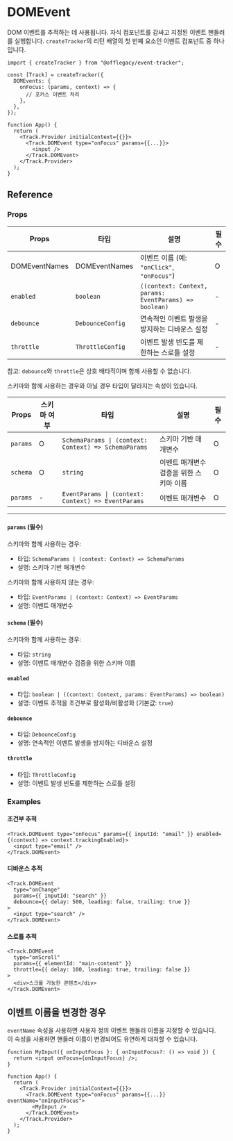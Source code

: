 
# DOMEvent

DOM 이벤트를 추적하는 데 사용됩니다. 자식 컴포넌트를 감싸고 지정된 이벤트 핸들러를 실행합니다. `createTracker`의 리턴 배열의 첫 번쨰 요소인 이벤트 컴포넌트 중 하나입니다.

```tsx
import { createTracker } from "@offlegacy/event-tracker";

const [Track] = createTracker({
  DOMEvents: {
    onFocus: (params, context) => {
      // 포커스 이벤트 처리
    },
  },
});

function App() {
  return (
    <Track.Provider initialContext={{}}>
      <Track.DOMEvent type="onFocus" params={{...}}>
        <input />
      </Track.DOMEvent>
    </Track.Provider>
  );
}
```

## Reference

### Props

| Props         | 타입             | 설명                                                   | 필수 |
| ------------- | ---------------- | ------------------------------------------------------ | ---- |
| DOMEventNames | DOMEventNames    | 이벤트 이름 (예: `"onClick"`, `"onFocus"`)             | O    |
| `enabled`     | `boolean`        | `((context: Context, params: EventParams) => boolean)` | -    |
| `debounce`    | `DebounceConfig` | 연속적인 이벤트 발생을 방지하는 디바운스 설정          | -    |
| `throttle`    | `ThrottleConfig` | 이벤트 발생 빈도를 제한하는 스로틀 설정                | -    |

<Callout type="info">참고: `debounce`와 `throttle`은 상호 배타적이며 함께 사용할 수 없습니다.</Callout>

스키마와 함께 사용하는 경우와 아닐 경우 타입이 달라지는 속성이 있습니다.

| Props    | 스키마 여부 | 타입                                                 | 설명                                    | 필수 |
| -------- | ----------- | ---------------------------------------------------- | --------------------------------------- | ---- |
| `params` | O           | `SchemaParams \| (context: Context) => SchemaParams` | 스키마 기반 매개변수                    | O    |
| `schema` | O           | `string`                                             | 이벤트 매개변수 검증을 위한 스키마 이름 | O    |
| `params` | -           | `EventParams \| (context: Context) => EventParams`   | 이벤트 매개변수                         | O    |

---

#### `params` (필수)

스키마와 함께 사용하는 경우:

- 타입: `SchemaParams | (context: Context) => SchemaParams`
- 설명: 스키마 기반 매개변수

스키마와 함께 사용하지 않는 경우:

- 타입: `EventParams | (context: Context) => EventParams`
- 설명: 이벤트 매개변수

#### `schema` (필수)

스키마와 함께 사용하는 경우:

- 타입: `string`
- 설명: 이벤트 매개변수 검증을 위한 스키마 이름

#### `enabled`

- 타입: `boolean | ((context: Context, params: EventParams) => boolean)`
- 설명: 이벤트 추적을 조건부로 활성화/비활성화 (기본값: `true`)

#### `debounce`

- 타입: `DebounceConfig`
- 설명: 연속적인 이벤트 발생을 방지하는 디바운스 설정

#### `throttle`

- 타입: `ThrottleConfig`
- 설명: 이벤트 발생 빈도를 제한하는 스로틀 설정

### Examples

#### 조건부 추적

```tsx
<Track.DOMEvent type="onFocus" params={{ inputId: "email" }} enabled={(context) => context.trackingEnabled}>
  <input type="email" />
</Track.DOMEvent>
```

#### 디바운스 추적

```tsx
<Track.DOMEvent
  type="onChange"
  params={{ inputId: "search" }}
  debounce={{ delay: 500, leading: false, trailing: true }}
>
  <input type="search" />
</Track.DOMEvent>
```

#### 스로틀 추적

```tsx
<Track.DOMEvent
  type="onScroll"
  params={{ elementId: "main-content" }}
  throttle={{ delay: 100, leading: true, trailing: false }}
>
  <div>스크롤 가능한 콘텐츠</div>
</Track.DOMEvent>
```

## 이벤트 이름을 변경한 경우

`eventName` 속성을 사용하면 사용자 정의 이벤트 핸들러 이름을 지정할 수 있습니다.  
이 속성을 사용하면 핸들러 이름이 변경되어도 유연하게 대처할 수 있습니다.

```tsx {8, 10}
function MyInput({ onInputFocus }: { onInputFocus?: () => void }) {
  return <input onFocus={onInputFocus} />;
}

function App() {
  return (
    <Track.Provider initialContext={{}}>
      <Track.DOMEvent type="onFocus" params={{...}} eventName="onInputFocus">
        <MyInput />
      </Track.DOMEvent>
    </Track.Provider>
  );
}
```
